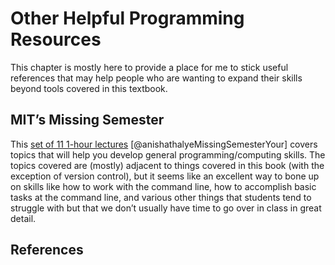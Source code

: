 # Other Helpful Programming Resources

This chapter is mostly here to provide a place for me to stick useful references that may help people who are wanting to expand their skills beyond tools covered in this textbook.


## MIT's Missing Semester

This [set of 11 1-hour lectures](https://missing.csail.mit.edu/2020/command-line/) [@anishathalyeMissingSemesterYour] covers topics that will help you develop general programming/computing skills. The topics covered are (mostly) adjacent to things covered in this book (with the exception of version control), but it seems like an excellent way to bone up on skills like how to work with the command line, how to accomplish basic tasks at the command line, and various other things that students tend to struggle with but that we don't usually have time to go over in class in great detail. 


## References  {#sec-extra-gen-prog-refs}
